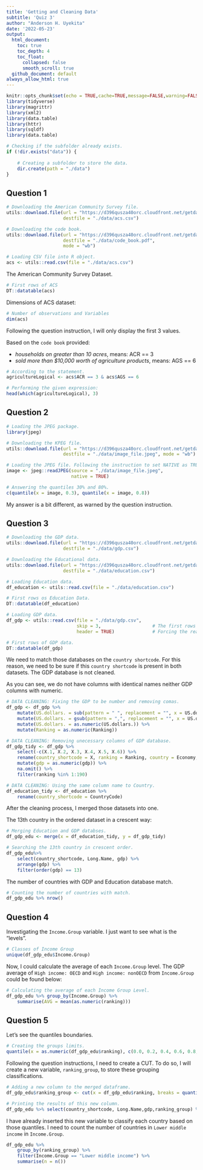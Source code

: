 ```yaml
---
title: 'Getting and Cleaning Data'
subtitle: 'Quiz 3'
author: "Anderson H. Uyekita"
date: '2022-05-23'
output:
  html_document:
    toc: true
    toc_depth: 4
    toc_float:
      collapsed: false
      smooth_scroll: true
  github_document: default
always_allow_html: true
---
```


```r
knitr::opts_chunk$set(echo = TRUE,cache=TRUE,message=FALSE,warning=FALSE)
library(tidyverse)
library(magrittr)
library(xml2)
library(data.table)
library(httr)
library(sqldf)
library(data.table)
```

```r
# Checking if the subfolder already exists.
if (!dir.exists("data")) {
    
    # Creating a subfolder to store the data.
    dir.create(path = "./data")
}
```

## Question 1

```r
# Downloading the American Community Survey file.
utils::download.file(url = "https://d396qusza40orc.cloudfront.net/getdata%2Fdata%2Fss06hid.csv",
                     destfile = "./data/acs.csv")

# Downloading the code book.
utils::download.file(url = "https://d396qusza40orc.cloudfront.net/getdata%2Fdata%2FPUMSDataDict06.pdf ",
                     destfile = "./data/code_book.pdf",
                     mode = "wb")

# Loading CSV file into R object.
acs <- utils::read.csv(file = "./data/acs.csv")
```

The American Community Survey Dataset.

```r
# First rows of ACS
DT::datatable(acs)
```

Dimensions of ACS dataset:

```r
# Number of observations and Variables
dim(acs)
```

Following the question instruction, I will only display the first 3 values.

Based on the `code book` provided:

* *households on greater than 10 acres*, means: ACR == 3
* *sold more than $10,000 worth of agriculture products*, means: AGS == 6

```r
# According to the statement.
agricultureLogical <- acs$ACR == 3 & acs$AGS == 6

# Performing the given expression:
head(which(agricultureLogical), 3)
```

## Question 2

```r
# Loading the JPEG package.
library(jpeg)

# Downloading the KPEG file.
utils::download.file(url = "https://d396qusza40orc.cloudfront.net/getdata%2Fjeff.jpg",
                     destfile = "./data/image_file.jpeg", mode = "wb")

# Loading the JPEG file. Following the instruction to set NATIVE as TRUE.
image <- jpeg::readJPEG(source = "./data/image_file.jpeg",
                        native = TRUE)

# Answering the quantiles 30% and 80%.
c(quantile(x = image, 0.3), quantile(x = image, 0.8))
```

My answer is a bit different, as warned by the question instruction.

## Question 3

```r
# Downloading the GDP data.
utils::download.file(url = "https://d396qusza40orc.cloudfront.net/getdata%2Fdata%2FGDP.csv",
                     destfile = "./data/gdp.csv")

# Downloading the Educational data.
utils::download.file(url = "https://d396qusza40orc.cloudfront.net/getdata%2Fdata%2FEDSTATS_Country.csv",
                     destfile = "./data/education.csv")

# Loading Education data.
df_education <- utils::read.csv(file = "./data/education.csv")

# First rows os Education Data.
DT::datatable(df_education)

# Loading GDP data.
df_gdp <- utils::read.csv(file = "./data/gdp.csv",
                          skip = 3,                   # The first rows of this database is blank
                          header = TRUE)              # Forcing the read.csv readh the first rows as header.

# First rows of GDP data.
DT::datatable(df_gdp)
```

We need to match those databases on the `country shortcode`. For this reason, we need to be sure if this `country shortcode` is present in both datasets. The GDP database is not cleaned.

As you can see, we do not have columns with identical names neither GDP columns with numeric.

```r
# DATA CLEANING: Fixing the GDP to be number and removing comas.
df_gdp <- df_gdp %>%
    mutate(US.dollars. = sub(pattern = " ", replacement = "", x = US.dollars.)) %>%
    mutate(US.dollars. = gsub(pattern = ",", replacement = "", x = US.dollars.)) %>%
    mutate(US.dollars. = as.numeric(US.dollars.)) %>%
    mutate(Ranking = as.numeric(Ranking))

# DATA CLEANING: Removing unecessary columns of GDP database.
df_gdp_tidy <- df_gdp %>%
    select(-c(X.1, X.2, X.3, X.4, X.5, X.6)) %>%
    rename(country_shortcode = X, ranking = Ranking, country = Economy, gdp = US.dollars.) %>%
    mutate(gdp = as.numeric(gdp)) %>%
    na.omit() %>%
    filter(ranking %in% 1:190)

# DATA CLEANING: Using the same column name to Country.
df_education_tidy <- df_education %>%
    rename(country_shortcode = CountryCode)
```

After the cleaning process, I merged those datasets into one.

The 13th country in the ordered dataset in a crescent way:

```r
# Merging Education and GDP databses.
df_gdp_edu <- merge(x = df_education_tidy, y = df_gdp_tidy) 

# Searching the 13th country in crescent order.
df_gdp_edu%>%
    select(country_shortcode, Long.Name, gdp) %>%
    arrange(gdp) %>%
    filter(order(gdp) == 13)
```

The number of countries with GDP and Education database match. 

```r
# Counting the number of countries with match.
df_gdp_edu %>% nrow()
```

## Question 4

Investigating the `Income.Group` variable. I just want to see what is the "levels".

```r
# Classes of Income Group
unique(df_gdp_edu$Income.Group)
```

Now, I could calculate the average of each `Income.Group` level. The GDP average of `High income: OECD` and `High income: nonOECD` from `Income.Group` could be found below:

```r
# Calculating the average of each Income Group Level.
df_gdp_edu %>% group_by(Income.Group) %>% 
    summarise(AVG = mean(as.numeric(ranking)))
```

## Question 5

Let's see the quantiles boundaries.

```r
# Creating the groups limits.
quantile(x = as.numeric(df_gdp_edu$ranking), c(0.0, 0.2, 0.4, 0.6, 0.8, 1.0))
```

Following the question instructions, I need to create a CUT. To do so, I will create a new variable, `ranking_group`, to store these grouping classifications.

```r
# Adding a new column to the merged dataframe.
df_gdp_edu$ranking_group <- cut(x = df_gdp_edu$ranking, breaks = quantile(x = as.numeric(df_gdp_edu$ranking), c(0.0, 0.2, 0.4, 0.6, 0.8, 1.0)))

# Printing the results of this new column.
df_gdp_edu %>% select(country_shortcode, Long.Name,gdp,ranking_group) %>% head()
```

I have already inserted this new variable to classify each country based on those quantiles. I need to count the number of countries in `Lower middle income` in `Income.Group`.

```r
df_gdp_edu %>%
    group_by(ranking_group) %>%
    filter(Income.Group == "Lower middle income") %>%
    summarise(n = n())
```